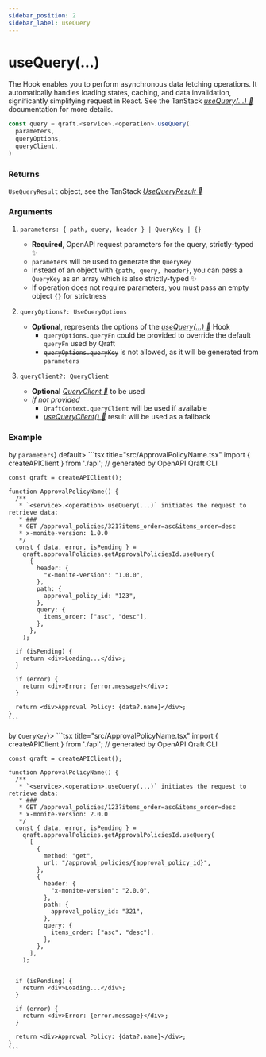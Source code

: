 ```yaml
---
sidebar_position: 2
sidebar_label: useQuery
---
```



# useQuery(...)

The Hook enables you to perform asynchronous data fetching operations.
It automatically handles loading states, caching, and data invalidation,
significantly simplifying request in React.
See the TanStack [_useQuery(...) 🌴_](https://tanstack.com/query/latest/docs/framework/react/reference/useQuery)
documentation for more details.

```ts
const query = qraft.<service>.<operation>.useQuery(
  parameters,
  queryOptions,
  queryClient,
)
```

### Returns

`UseQueryResult` object, see the TanStack [_UseQueryResult 🌴_](https://tanstack.com/query/latest/docs/framework/react/reference/useQuery#:~:text=will%20be%20used.-,Returns,-status%3A%20String)

### Arguments

1. `parameters: { path, query, header } | QueryKey | {}`
   - **Required**, OpenAPI request parameters for the query, strictly-typed ✨
   - `parameters` will be used to generate the `QueryKey`
   - Instead of an object with `{path, query, header}`, you can pass a `QueryKey` as an array
     which is also strictly-typed ✨
   - If operation does not require parameters, you must pass an empty object `{}` for strictness

2. `queryOptions?: UseQueryOptions`
   - **Optional**, represents the options of the [_useQuery(...) 🌴_](https://tanstack.com/query/latest/docs/framework/react/reference/useQuery) Hook
     - `queryOptions.queryFn` could be provided to override the default `queryFn` used by Qraft
     - ~~`queryOptions.queryKey`~~ is not allowed, as it will be generated from `parameters`

3. `queryClient?: QueryClient`
   - **Optional** [_QueryClient 🌴_](https://tanstack.com/query/latest/docs/reference/QueryClient) to be used
   - _If not provided_
     - `QraftContext.queryClient` will be used if available
     - [_useQueryClient() 🌴_](https://tanstack.com/query/latest/docs/framework/react/reference/useQueryClient)
       result will be used as a fallback

### Example

<Tabs>
  <TabItem value="parameters" label={<span style={{verticalAlign: 'middle'}}>by <code>parameters</code></span>} default>
    ```tsx title="src/ApprovalPolicyName.tsx"
    import { createAPIClient } from './api'; // generated by OpenAPI Qraft CLI

    const qraft = createAPIClient();

    function ApprovalPolicyName() {
      /**
       * `<service>.<operation>.useQuery(...)` initiates the request to retrieve data:
       * ###
       * GET /approval_policies/321?items_order=asc&items_order=desc
       * x-monite-version: 1.0.0
       */
      const { data, error, isPending } =
        qraft.approvalPolicies.getApprovalPoliciesId.useQuery(
          {
            header: {
              "x-monite-version": "1.0.0",
            },
            path: {
              approval_policy_id: "123",
            },
            query: {
              items_order: ["asc", "desc"],
            },
          },
        );

      if (isPending) {
        return <div>Loading...</div>;
      }

      if (error) {
        return <div>Error: {error.message}</div>;
      }

      return <div>Approval Policy: {data?.name}</div>;
    }
    ```
  </TabItem>
  <TabItem value="query-key" label={<span style={{verticalAlign: 'middle'}}>by <code>QueryKey</code></span>}>
    ```tsx title="src/ApprovalPolicyName.tsx"
    import { createAPIClient } from './api'; // generated by OpenAPI Qraft CLI

    const qraft = createAPIClient();

    function ApprovalPolicyName() {
      /**
       * `<service>.<operation>.useQuery(...)` initiates the request to retrieve data:
       * ###
       * GET /approval_policies/123?items_order=asc&items_order=desc
       * x-monite-version: 2.0.0
       */
      const { data, error, isPending } =
        qraft.approvalPolicies.getApprovalPoliciesId.useQuery(
          [
            {
              method: "get",
              url: "/approval_policies/{approval_policy_id}",
            },
            {
              header: {
                "x-monite-version": "2.0.0",
              },
              path: {
                approval_policy_id: "321",
              },
              query: {
                items_order: ["asc", "desc"],
              },
            },
          ],
        );


      if (isPending) {
        return <div>Loading...</div>;
      }

      if (error) {
        return <div>Error: {error.message}</div>;
      }

      return <div>Approval Policy: {data?.name}</div>;
    }
    ```
  </TabItem>
</Tabs>

